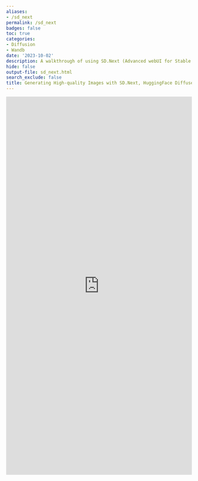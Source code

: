 ```yaml
---
aliases:
- /sd_next
permalink: /sd_next
badges: false
toc: true
categories:
- Diffusion
- Wandb
date: '2023-10-02'
description: A walkthrough of using SD.Next (Advanced webUI for Stable Diffusion) for generating high-quality images using HuggingFace Diffusers and managing experiments with W&B. 
hide: false
output-file: sd_next.html
search_exclude: false
title: Generating High-quality Images with SD.Next, HuggingFace Diffusers and W&B
---
```


<iframe src="https://wandb.ai/ml-colabs/automatic/reports/Generating-High-quality-Images-with-SD-Next-HuggingFace-Diffusers-and-W-B--Vmlldzo1NTYzMzQy" style="border:none;height:1024px;width:100%">